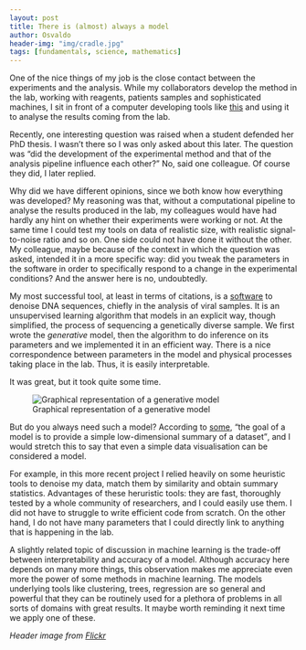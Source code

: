```yaml
---
layout: post
title: There is (almost) always a model
author: Osvaldo
header-img: "img/cradle.jpg"
tags: [fundamentals, science, mathematics]
---
```


One of the nice things of my job is the close contact between the experiments
and the analysis. While my collaborators develop the method in the lab,
working with reagents, patients samples and sophisticated machines, I sit in
front of a computer developing tools like [this](http://github.com/ozagordi/VirMet)
and using it to analyse the results coming from the lab.

Recently, one interesting question was raised when a student defended her
PhD thesis. I wasn't there so I was only asked about this later. The question
was "did the development of the experimental method and that of
the analysis pipeline influence each other?" No, said one colleague.
Of course they did, I later replied.

Why did we have different opinions, since we both know how everything was
developed? My reasoning was that, without a computational pipeline to analyse
the results produced in the lab, my colleagues would have had hardly any hint
on whether their experiments were working or not. At the same time I could test
my tools on data of realistic size, with realistic signal-to-noise ratio and so
on. One side could not have done it without the other. My colleague, maybe because
of the context in which the question was asked, intended it in a more
specific way: did you tweak the parameters in the software in order to specifically
respond to a change in the experimental conditions? And the answer here is no,
undoubtedly.

My most successful tool, at least in terms of citations, is a
[software](http://github.com/ozagordi/shorah/) to denoise DNA sequences, chiefly
in the analysis of viral samples. It is an unsupervised learning algorithm that
models in an explicit way, though simplified, the process of sequencing a genetically diverse
sample. We first wrote the _generative_ model, then the algorithm to do
inference on its parameters and we implemented it in an efficient way. There is a
nice correspondence between parameters in the model and physical processes
taking place in the lab. Thus, it is easily interpretable.

It was great, but it took quite some time.

![Graphical representation of a generative model]({{ site.baseurl }}/img/model.png)

But do you always need such a model? According to [some](http://r4ds.had.co.nz/model-intro.html),
<q>the goal of a model is to provide a simple low-dimensional summary of a dataset</q>,
and I would stretch this to say that even a simple data visualisation can be considered a model.

For example, in this more recent project I relied heavily on some heuristic
tools to denoise my data, match them by similarity and obtain summary statistics.
Advantages of these heruristic tools: they are fast,
thoroughly tested by a whole community of researchers, and I could easily use them.
I did not have to struggle to write efficient code from scratch.
On the other hand, I do not have many parameters that I could directly link to
anything that is happening in the lab.

A slightly related topic of discussion in machine learning is the trade-off
between interpretability and accuracy of a model. Although accuracy here depends
on many more things, this observation makes me appreciate even more the power
of some methods in machine learning. The models underlying tools like clustering,
trees, regression are so general and powerful that they can be routinely used for
a plethora of problems in all sorts of domains with great results. It maybe
worth reminding it next time we apply one of these.

_Header image from [Flickr](https://flic.kr/p/66jA7n)_
